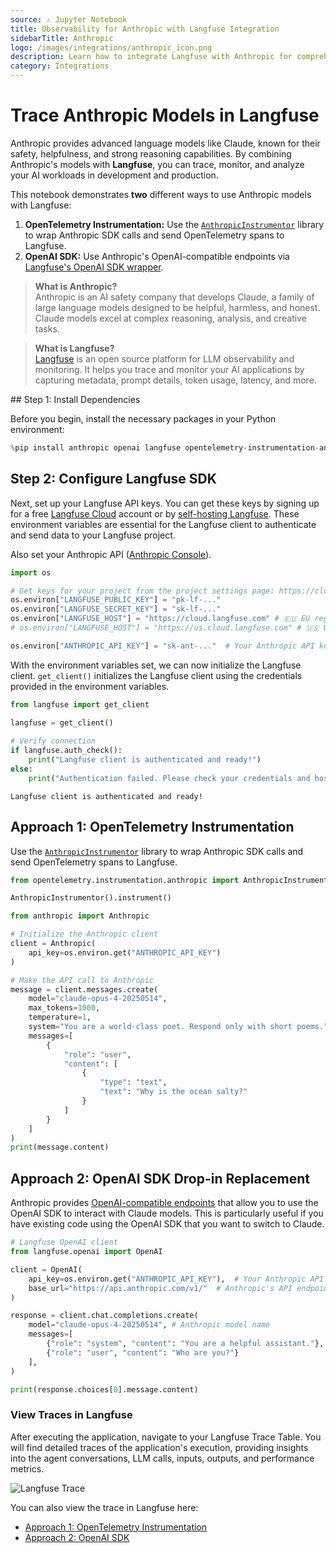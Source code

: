 ```yaml
---
source: ⚠️ Jupyter Notebook
title: Observability for Anthropic with Langfuse Integration
sidebarTitle: Anthropic
logo: /images/integrations/anthropic_icon.png
description: Learn how to integrate Langfuse with Anthropic for comprehensive tracing and debugging of your AI conversations.
category: Integrations
---
```


# Trace Anthropic Models in Langfuse

Anthropic provides advanced language models like Claude, known for their safety, helpfulness, and strong reasoning capabilities. By combining Anthropic's models with **Langfuse**, you can trace, monitor, and analyze your AI workloads in development and production.

This notebook demonstrates **two** different ways to use Anthropic models with Langfuse:
1. **OpenTelemetry Instrumentation:** Use the [`AnthropicInstrumentor`](https://pypi.org/project/opentelemetry-instrumentation-anthropic/) library to wrap Anthropic SDK calls and send OpenTelemetry spans to Langfuse.
2. **OpenAI SDK:** Use Anthropic's OpenAI-compatible endpoints via [Langfuse's OpenAI SDK wrapper](https://langfuse.com/integrations/model-providers/openai-py).

> **What is Anthropic?**  
Anthropic is an AI safety company that develops Claude, a family of large language models designed to be helpful, harmless, and honest. Claude models excel at complex reasoning, analysis, and creative tasks.

> **What is Langfuse?**  
[Langfuse](https://langfuse.com) is an open source platform for LLM observability and monitoring. It helps you trace and monitor your AI applications by capturing metadata, prompt details, token usage, latency, and more.


<Steps>
## Step 1: Install Dependencies

Before you begin, install the necessary packages in your Python environment:



```python
%pip install anthropic openai langfuse opentelemetry-instrumentation-anthropic
```

## Step 2: Configure Langfuse SDK

Next, set up your Langfuse API keys. You can get these keys by signing up for a free [Langfuse Cloud](https://cloud.langfuse.com/) account or by [self-hosting Langfuse](https://langfuse.com/self-hosting). These environment variables are essential for the Langfuse client to authenticate and send data to your Langfuse project.

Also set your Anthropic API ([Anthropic Console](https://console.anthropic.com/)).


```python
import os

# Get keys for your project from the project settings page: https://cloud.langfuse.com
os.environ["LANGFUSE_PUBLIC_KEY"] = "pk-lf-..." 
os.environ["LANGFUSE_SECRET_KEY"] = "sk-lf-..." 
os.environ["LANGFUSE_HOST"] = "https://cloud.langfuse.com" # 🇪🇺 EU region
# os.environ["LANGFUSE_HOST"] = "https://us.cloud.langfuse.com" # 🇺🇸 US region

os.environ["ANTHROPIC_API_KEY"] = "sk-ant-..."  # Your Anthropic API key
```

With the environment variables set, we can now initialize the Langfuse client. `get_client()` initializes the Langfuse client using the credentials provided in the environment variables.


```python
from langfuse import get_client

langfuse = get_client()
 
# Verify connection
if langfuse.auth_check():
    print("Langfuse client is authenticated and ready!")
else:
    print("Authentication failed. Please check your credentials and host.")
```

    Langfuse client is authenticated and ready!


## Approach 1: OpenTelemetry Instrumentation

Use the [`AnthropicInstrumentor`](https://pypi.org/project/opentelemetry-instrumentation-anthropic/) library to wrap Anthropic SDK calls and send OpenTelemetry spans to Langfuse.


```python
from opentelemetry.instrumentation.anthropic import AnthropicInstrumentor

AnthropicInstrumentor().instrument()
```


```python
from anthropic import Anthropic

# Initialize the Anthropic client
client = Anthropic(
    api_key=os.environ.get("ANTHROPIC_API_KEY")
)

# Make the API call to Anthropic
message = client.messages.create(
    model="claude-opus-4-20250514",
    max_tokens=1000,
    temperature=1,
    system="You are a world-class poet. Respond only with short poems.",
    messages=[
        {
            "role": "user",
            "content": [
                {
                    "type": "text",
                    "text": "Why is the ocean salty?"
                }
            ]
        }
    ]
)
print(message.content)
```

## Approach 2: OpenAI SDK Drop-in Replacement

Anthropic provides [OpenAI-compatible endpoints](https://docs.anthropic.com/en/api/openai-sdk) that allow you to use the OpenAI SDK to interact with Claude models. This is particularly useful if you have existing code using the OpenAI SDK that you want to switch to Claude.


```python
# Langfuse OpenAI client
from langfuse.openai import OpenAI

client = OpenAI(
    api_key=os.environ.get("ANTHROPIC_API_KEY"),  # Your Anthropic API key
    base_url="https://api.anthropic.com/v1/"  # Anthropic's API endpoint
)

response = client.chat.completions.create(
    model="claude-opus-4-20250514", # Anthropic model name
    messages=[
        {"role": "system", "content": "You are a helpful assistant."},
        {"role": "user", "content": "Who are you?"}
    ],
)

print(response.choices[0].message.content)
```

### View Traces in Langfuse

After executing the application, navigate to your Langfuse Trace Table. You will find detailed traces of the application's execution, providing insights into the agent conversations, LLM calls, inputs, outputs, and performance metrics. 

![Langfuse Trace](https://langfuse.com/images/cookbook/integration_anthropic/anthropic-example-trace.png)

You can also view the trace in Langfuse here: 

- [Approach 1: OpenTelemetry Instrumentation](https://cloud.langfuse.com/project/cloramnkj0002jz088vzn1ja4/traces/308aca9bc430ad872d474fc545889ee2?timestamp=2025-07-25T07:35:01.172Z&display=details)
- [Approach 2: OpenAI SDK](https://cloud.langfuse.com/project/cloramnkj0002jz088vzn1ja4/traces/8e8da1b2c15036ed9c25b37c604f2d29?timestamp=2025-07-22T16:05:47.602Z&display=details)
</Steps>


<LearnMore />

